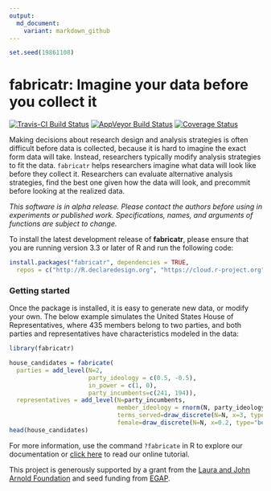 ```yaml
---
output:
  md_document:
    variant: markdown_github
---
```


<!-- README.md is generated from README.Rmd. Please edit that file -->

```r
set.seed(19861108)
```

# fabricatr: Imagine your data before you collect it

[![Travis-CI Build Status](https://travis-ci.org/DeclareDesign/fabricatr.svg?branch=master)](https://travis-ci.org/DeclareDesign/fabricatr)
[![AppVeyor Build Status](https://ci.appveyor.com/api/projects/status/github/DeclareDesign/fabricatr?branch=master&svg=true)](https://ci.appveyor.com/project/DeclareDesign/fabricatr)
[![Coverage Status](https://coveralls.io/repos/github/DeclareDesign/fabricatr/badge.svg?branch=master)](https://coveralls.io/github/DeclareDesign/fabricatr?branch=master)

Making decisions about research design and analysis strategies is often difficult before data is collected, because it is hard to imagine the exact form data will take. Instead, researchers typically modify analysis strategies to fit the data. `fabricatr` helps researchers imagine what data will look like before they collect it. Researchers can evaluate alternative analysis strategies, find the best one given how the data will look, and precommit before looking at the realized data.

*This software is in alpha release. Please contact the authors before using in experiments or published work. Specifications, names, and arguments of functions are subject to change.*

To install the latest development release of **fabricatr**, please ensure that you are running version 3.3 or later of R and run the following code:

```r
install.packages("fabricatr", dependencies = TRUE,
  repos = c("http://R.declaredesign.org", "https://cloud.r-project.org"))
```

### Getting started

Once the package is installed, it is easy to generate new data, or modify your own. The below example simulates the United States House of Representatives, where 435 members belong to two parties, and both parties and representatives have characteristics modeled in the data:

```r
library(fabricatr)

house_candidates = fabricate(
  parties = add_level(N=2, 
                      party_ideology = c(0.5, -0.5), 
                      in_power = c(1, 0), 
                      party_incumbents=c(241, 194)),
  representatives = add_level(N=party_incumbents, 
                              member_ideology = rnorm(N, party_ideology), 
                              terms_served=draw_discrete(N=N, x=3, type="count"),
                              female=draw_discrete(N=N, x=0.2, type="bernoulli")))
head(house_candidates)
```

For more information, use the command `?fabricate` in R to explore our documentation or [click here](http://fabricatr.declaredesign.org/articles/getting_started.html) to read our online tutorial.

This project is generously supported by a grant from the [Laura and John Arnold Foundation](http://www.arnoldfoundation.org) and seed funding from [EGAP](http://egap.org).
